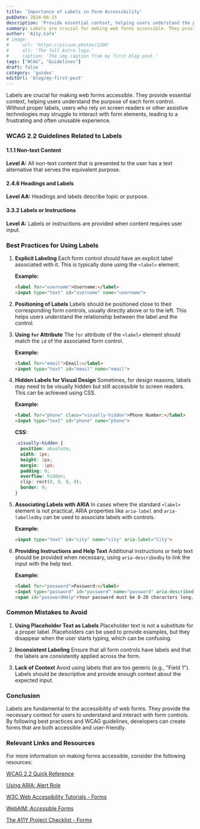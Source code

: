 ```yaml
---
title: 'Importance of Labels in Form Accessibility'
pubDate: 2024-06-15
description: 'Provide essential context, helping users understand the purpose of each form control.'
summary: Labels are crucial for making web forms accessible. They provide essential context, helping users understand the purpose of each form control. Without proper labels, users who rely on screen readers or other assistive technologies may struggle to interact with form elements, leading to a frustrating and often unusable experience.
author: 'A11y.Cafe'
# image:
#     url: 'https://picsum.photos/1200'
#     alt: 'The full Astro logo.'
#     caption: 'The img caption from my first blog post.'
tags: ["WCAG", "Guidelines"]
draft: false
category: 'guides'
editUrl: 'blog/my-first-post'
---
```


Labels are crucial for making web forms accessible. They provide essential context, helping users understand the purpose of each form control. Without proper labels, users who rely on screen readers or other assistive technologies may struggle to interact with form elements, leading to a frustrating and often unusable experience.

### WCAG 2.2 Guidelines Related to Labels

#### 1.1.1 Non-text Content
**Level A:** All non-text content that is presented to the user has a text alternative that serves the equivalent purpose.

#### 2.4.6 Headings and Labels
**Level AA:** Headings and labels describe topic or purpose.

#### 3.3.2 Labels or Instructions
**Level A:** Labels or instructions are provided when content requires user input.

### Best Practices for Using Labels

1. **Explicit Labeling**
   Each form control should have an explicit label associated with it. This is typically done using the `<label>` element.

   **Example:**
   ```html
   <label for="username">Username:</label>
   <input type="text" id="username" name="username">
   ```

2. **Positioning of Labels**
   Labels should be positioned close to their corresponding form controls, usually directly above or to the left. This helps users understand the relationship between the label and the control.

3. **Using `for` Attribute**
   The `for` attribute of the `<label>` element should match the `id` of the associated form control.

   **Example:**
   ```html
   <label for="email">Email:</label>
   <input type="text" id="email" name="email">
   ```

4. **Hidden Labels for Visual Design**
   Sometimes, for design reasons, labels may need to be visually hidden but still accessible to screen readers. This can be achieved using CSS.

   **Example:**
   ```html
   <label for="phone" class="visually-hidden">Phone Number:</label>
   <input type="text" id="phone" name="phone">
   ```

   **CSS:**
   ```css
   .visually-hidden {
     position: absolute;
     width: 1px;
     height: 1px;
     margin: -1px;
     padding: 0;
     overflow: hidden;
     clip: rect(0, 0, 0, 0);
     border: 0;
   }
   ```

5. **Associating Labels with ARIA**
   In cases where the standard `<label>` element is not practical, ARIA properties like `aria-label` and `aria-labelledby` can be used to associate labels with controls.

   **Example:**
   ```html
   <input type="text" id="city" name="city" aria-label="City">
   ```

6. **Providing Instructions and Help Text**
   Additional instructions or help text should be provided when necessary, using `aria-describedby` to link the input with the help text.

   **Example:**
   ```html
   <label for="password">Password:</label>
   <input type="password" id="password" name="password" aria-describedby="passwordHelp">
   <span id="passwordHelp">Your password must be 8-20 characters long.</span>
   ```

### Common Mistakes to Avoid

1. **Using Placeholder Text as Labels**
   Placeholder text is not a substitute for a proper label. Placeholders can be used to provide examples, but they disappear when the user starts typing, which can be confusing.

2. **Inconsistent Labeling**
   Ensure that all form controls have labels and that the labels are consistently applied across the form.

3. **Lack of Context**
   Avoid using labels that are too generic (e.g., "Field 1"). Labels should be descriptive and provide enough context about the expected input.

### Conclusion

Labels are fundamental to the accessibility of web forms. They provide the necessary context for users to understand and interact with form controls. By following best practices and WCAG guidelines, developers can create forms that are both accessible and user-friendly.

### Relevant Links and Resources

For more information on making forms accessible, consider the following resources:

<p><a href="https://www.w3.org/WAI/WCAG22/quickref/" target="_blank">WCAG 2.2 Quick Reference</a></p>
<p><a href="https://developer.mozilla.org/en-US/docs/Web/Accessibility/ARIA/ARIA_Techniques/Using_the_alert_role" target="_blank">Using ARIA: Alert Role</a></p>
<p><a href="https://www.w3.org/WAI/tutorials/forms/" target="_blank">W3C Web Accessibility Tutorials - Forms</a></p>
<p><a href="https://webaim.org/techniques/forms/" target="_blank">WebAIM: Accessible Forms</a></p>
<p><a href="https://www.a11yproject.com/checklist/#forms" target="_blank">The A11Y Project Checklist - Forms</a></p>